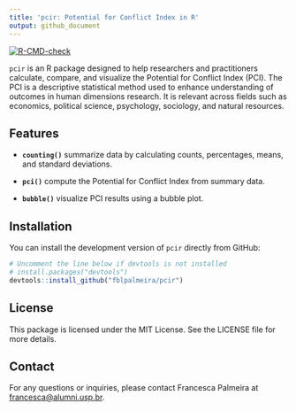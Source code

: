 ```yaml
---
title: 'pcir: Potential for Conflict Index in R'
output: github_document
---
```


[![R-CMD-check](https://github.com/fblpalmeira/pcir/main/R-CMD-check.yaml/badge.svg)](https://github.com/fblpalmeira/pcir)

`pcir` is an R package designed to help researchers and practitioners calculate, compare, and visualize the Potential for Conflict Index (PCI). The PCI is a descriptive statistical method used to enhance understanding of outcomes in human dimensions research. It is relevant across fields such as economics, political science, psychology, sociology, and natural resources.

## Features

-   **`counting()`** summarize data by calculating counts, percentages, means, and standard deviations.

-   **`pci()`** compute the Potential for Conflict Index from summary data.

-   **`bubble()`** visualize PCI results using a bubble plot.

## Installation

You can install the development version of `pcir` directly from GitHub:

``` r
# Uncomment the line below if devtools is not installed
# install.packages("devtools")
devtools::install_github("fblpalmeira/pcir")
```

## License

This package is licensed under the MIT License. See the LICENSE file for more details.

## Contact

For any questions or inquiries, please contact Francesca Palmeira at [francesca\@alumni.usp.br](mailto:francesca@alumni.usp.br){.email}.
